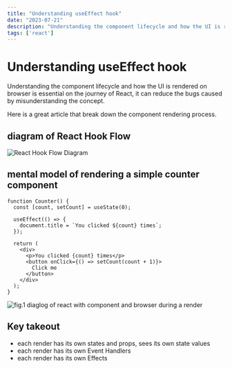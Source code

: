 ```yaml
---
title: "Understanding useEffect hook"
date: "2023-07-21"
description: "Understanding the component lifecycle and how the UI is rendered on browser is essential on the journey of React, it can reduce the bugs caused by misunderstanding the concept."
tags: ['react']
---
```



# Understanding useEffect hook

Understanding the component lifecycle and how the UI is rendered on browser is essential on the journey
of React, it can reduce the bugs caused by misunderstanding the concept.

Here is a great article that break down the component rendering process.

<LinkToNewTab text="https://overreacted.io/a-complete-guide-to-useeffect" url="https://overreacted.io/a-complete-guide-to-useeffect" /> 

## diagram of React Hook Flow

![React Hook Flow Diagram](https://raw.githubusercontent.com/donavon/hook-flow/master/hook-flow.png)

## mental model of rendering a simple counter component

```
function Counter() {
  const [count, setCount] = useState(0);

  useEffect(() => {
    document.title = `You clicked ${count} times`;
  });

  return (
    <div>
      <p>You clicked {count} times</p>
      <button onClick={() => setCount(count + 1)}>
        Click me
      </button>
    </div>
  );
}
```

![fig.1 diaglog of react with component and browser during a render](/img/useEffect-step.png)

## Key takeout

- each render has its own states and props, sees its own state values
- each render has its own Event Handlers
- each render has its own Effects

